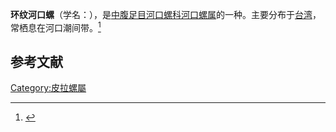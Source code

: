 {{Speciesbox
| name = 环纹河口螺
| image = 
| image_width = 
| genus = Pellamora
| species = reflecta
| authority = Laseron, 1956
}}
'''环纹河口螺'''（学名：''{{lang|la|Pellamora reflecta}}''），是[[中腹足目|中腹足目]][[河口螺科|河口螺科]][[河口螺属|河口螺属]]的一种。主要分布于[[台湾|台湾]]，常栖息在河口潮间带。<ref>{{cite web|url=http://shell.sinica.edu.tw/chinese/shellbase_detail.php?science_no=3184|title=国际贝库：环纹河口螺|publisher=台湾贝类资料库|accessdate=2009-08-11|archive-date=2016-03-04|archive-url=https://web.archive.org/web/20160304084651/http://shell.sinica.edu.tw/chinese/shellbase_detail.php?science_no=3184|dead-url=no}}</ref>

== 参考文献 ==
{{reflist|2}}
{{Taxonbar|from=Q61700883}}

[[Category:皮拉螺屬|Category:皮拉螺屬]]
